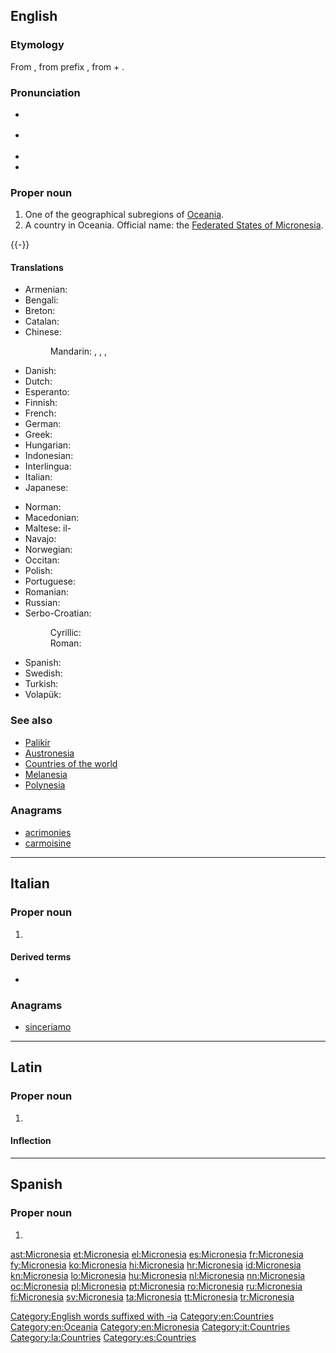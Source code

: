 ==English==

===Etymology===
From {{etyl|grc|en}} {{term|μικρονήσος||small island|lang=grc}}, from prefix {{term|μικρο-||[[micro-]]|lang=grc}}, from {{term|μικρός||small, mimimum|lang=grc}} + {{term|νήσος||island|lang=grc}}.

===Pronunciation===
{{wikipedia}}
{{wikipedia|Federated States of Micronesia}}
* {{a|UK}} {{IPA|/ˌmaɪ.kɹəʊˈniː.zi.ə/|/ˌmaɪ.kɹəʊˈniː.ʒə/|/ˌmaɪ.kɹəʊˈniː.ʃə/|lang=en}}
* {{a|US}} {{IPA|/ˌmaɪ.kɹoʊˈniː.ʒə/|/ˌmaɪ.kɹoʊˈniː.zi.ə/|lang=en}}
* {{audio|en-us-Micronesia.ogg|Audio (US)|lang=en}}
* {{rhymes|iːʒə|lang=en}}

===Proper noun===
{{en-proper noun}}

# One of the geographical subregions of [[Oceania]].
# A country in Oceania. Official name: the [[Federated States of Micronesia]].
{{-}}

====Translations====
{{trans-top|country}}
* Armenian: {{t|hy|Միկրոնեզիա}}
* Bengali: {{t|bn|মাইক্রোনেশিয়া|tr=ma'ikroneshiya}}
* Breton: {{t|br|Mikronezia}}
* Catalan: {{t|ca|Micronèsia|f}}
* Chinese:
*: Mandarin: {{t|cmn|密克羅尼西亞|sc=Hani}}, {{t+|cmn|密克罗尼西亚|tr=Mìkèluóníxīyà|sc=Hani}}, {{t|cmn|米克羅尼西亞|sc=Hani}}, {{t|cmn|米克罗尼西亚|tr=Mìkèluóníxīyà|sc=Hani}}
* Danish: {{t+|da|Mikronesien}}
* Dutch: {{t+|nl|Micronesia}}
* Esperanto: {{t|eo|Mikronezio}}
* Finnish: {{t+|fi|Mikronesia}}
* French: {{t+|fr|Micronésie}}
* German: {{t+|de|Mikronesien}}
* Greek: {{t+|el|Μικρονησία|f}}
* Hungarian: {{t+|hu|Mikronézia}}
* Indonesian: {{t|id|Mikronesia}}
* Interlingua: {{t|ia|Micronesia}}
* Italian: {{t|it|Micronesia}}
* Japanese: {{t|ja|ミクロネシア|tr=Mikuroneshia}}
{{trans-mid}}
* Norman: {{t|nrf|Micronésie|f}}
* Macedonian: {{t|mk|Микронезија|f|tr=Mikronézija}}
* Maltese: il-{{t|mt|Mikronesja}}
* Navajo: {{t|nv|Eʼeʼaahjí Tónteel bikáaʼgi Kéyah Yázhí dah Ndaaʼeełgo Ałhidadiidzooígíí}}
* Norwegian: {{t|no|Mikronesiaføderasjonen}}
* Occitan: {{t+|oc|Micronesia|f}}
* Polish: {{t+|pl|Mikronezja}}
* Portuguese: {{t+|pt|Micronésia}}
* Romanian: {{t|ro|Micronezia|f}}
* Russian: {{t+|ru|Микроне́зия|f|tr=Mikronɛ́zija}}
* Serbo-Croatian:
*: Cyrillic: {{t|sh|Микронезија|f}}
*: Roman: {{t+|sh|Mikronezija|f}}
* Spanish: {{t+|es|Micronesia}}
* Swedish: {{t+|sv|Mikronesien}}
* Turkish: {{t+|tr|Mikronezya}}
* Volapük: {{t+|vo|Smala-Seanuäns}}
{{trans-bottom}}

===See also===
* [[Palikir]]
* [[Austronesia]]
* [[Appendix:Countries of the world|Countries of the world]]
* [[Melanesia]]
* [[Polynesia]]

===Anagrams===
* [[acrimonies#English|acrimonies]]
* [[carmoisine#English|carmoisine]]

[[Category:English words suffixed with -ia]]
[[Category:en:Countries]]
[[Category:en:Oceania]]
[[Category:en:Micronesia]]
----

==Italian==
{{wikipedia|lang=it}}

===Proper noun===
{{it-proper noun|g=f}}

# {{l|en|Micronesia}}

====Derived terms====
* {{l|it|micronesiano}}

===Anagrams===
* [[sinceriamo#Italian|sinceriamo]]

[[Category:it:Countries]]

----

==Latin==
{{wikipedia|lang=la}}

===Proper noun===
{{la-proper noun|Micronesia|Micronesiae|Micronesiae|f|first}}

# {{l|en|Micronesia}}

====Inflection====
{{la-decl-1st|loc=1|num=sg|Micronesi}}

[[Category:la:Countries]]

----

==Spanish==
{{wikipedia|lang=es}}

===Proper noun===
{{es-proper noun|f}}

# {{l|en|Micronesia}}

[[Category:es:Countries]]

[[ast:Micronesia]]
[[et:Micronesia]]
[[el:Micronesia]]
[[es:Micronesia]]
[[fr:Micronesia]]
[[fy:Micronesia]]
[[ko:Micronesia]]
[[hi:Micronesia]]
[[hr:Micronesia]]
[[id:Micronesia]]
[[kn:Micronesia]]
[[lo:Micronesia]]
[[hu:Micronesia]]
[[nl:Micronesia]]
[[nn:Micronesia]]
[[oc:Micronesia]]
[[pl:Micronesia]]
[[pt:Micronesia]]
[[ro:Micronesia]]
[[ru:Micronesia]]
[[fi:Micronesia]]
[[sv:Micronesia]]
[[ta:Micronesia]]
[[tt:Micronesia]]
[[tr:Micronesia]]